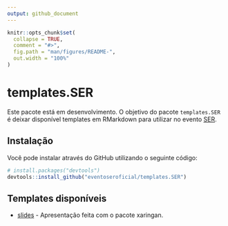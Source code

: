 ```yaml
---
output: github_document
---
```


<!-- README.md is generated from README.Rmd. Please edit that file -->

```r
knitr::opts_chunk$set(
  collapse = TRUE,
  comment = "#>",
  fig.path = "man/figures/README-",
  out.width = "100%"
)
```

# templates.SER

<!-- badges: start -->
<!-- badges: end -->

Este pacote está em desenvolvimento. O objetivo do pacote `templates.SER` é deixar disponível templates em RMarkdown para utilizar no evento [SER](http://ser.uff.br/).

## Instalação

Você pode instalar através do GitHub utilizando o seguinte código:

``` r
# install.packages("devtools")
devtools::install_github("eventoseroficial/templates.SER")
```

## Templates disponíveis

- [slides](https://exemplo-slide-ser.netlify.app/skeleton.html) - Apresentação feita com o pacote  xaringan.
